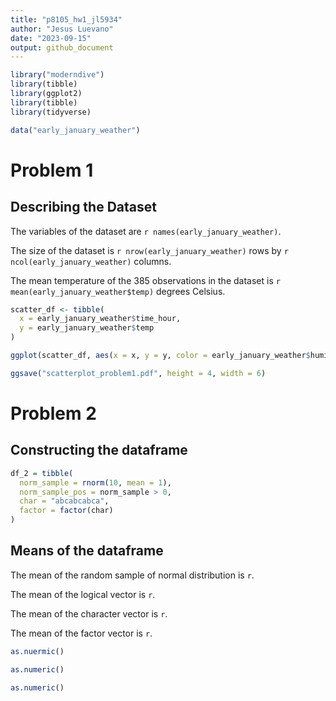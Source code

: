```yaml
---
title: "p8105_hw1_jl5934"
author: "Jesus Luevano"
date: "2023-09-15"
output: github_document
---
```


```r
library("moderndive")
library(tibble)
library(ggplot2)
library(tibble)
library(tidyverse)

data("early_january_weather")
```

# Problem 1

## Describing the Dataset

The variables of the dataset are `r names(early_january_weather)`.

The size of the dataset is `r nrow(early_january_weather)` rows by `r ncol(early_january_weather)` columns.

The mean temperature of the 385 observations in the dataset is `r mean(early_january_weather$temp)` degrees Celsius. 

```r
scatter_df <- tibble(
  x = early_january_weather$time_hour,
  y = early_january_weather$temp
) 

ggplot(scatter_df, aes(x = x, y = y, color = early_january_weather$humid)) + geom_point()
```

```r
ggsave("scatterplot_problem1.pdf", height = 4, width = 6)
```


# Problem 2

## Constructing the dataframe

```r
df_2 = tibble(
  norm_sample = rnorm(10, mean = 1),
  norm_sample_pos = norm_sample > 0,
  char = "abcabcabca",
  factor = factor(char)
)
```

## Means of the dataframe

The mean of the random sample of normal distribution is `r`.

The mean of the logical vector is `r`.

The mean of the character vector is `r`.

The mean of the factor vector is `r`.

```r
as.nuermic()

as.numeric()

as.numeric()
```


